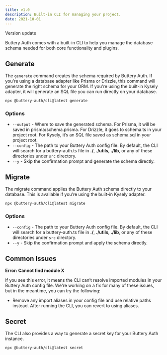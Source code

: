 ```yaml
---
title: v1.0
description: Built-in CLI for managing your project.
date: 2021-10-01
---
```


Version update

Buttery Auth comes with a built-in CLI to help you manage the database schema needed for both core functionality and plugins.

## Generate

The `generate` command creates the schema required by Buttery Auth. If you're using a database adapter like Prisma or Drizzle, this command will generate the right schema for your ORM. If you're using the built-in Kysely adapter, it will generate an SQL file you can run directly on your database.

```bash title="Terminal"
npx @buttery-auth/cli@latest generate
```

### Options

- `--output` - Where to save the generated schema. For Prisma, it will be saved in prisma/schema.prisma. For Drizzle, it goes to schema.ts in your project root. For Kysely, it’s an SQL file saved as schema.sql in your project root.
- `--config` - The path to your Buttery Auth config file. By default, the CLI will search for a buttery-auth.ts file in **./**, **./utils**, **./lib**, or any of these directories under `src` directory.
- `--y` - Skip the confirmation prompt and generate the schema directly.

## Migrate

The migrate command applies the Buttery Auth schema directly to your database. This is available if you’re using the built-in Kysely adapter.

```bash title="Terminal"
npx @buttery-auth/cli@latest migrate
```

### Options

- `--config` - The path to your Buttery Auth config file. By default, the CLI will search for a buttery-auth.ts file in **./**, **./utils**, **./lib**, or any of these directories under `src` directory.
- `--y` - Skip the confirmation prompt and apply the schema directly.

## Common Issues

**Error: Cannot find module X**

If you see this error, it means the CLI can’t resolve imported modules in your Buttery Auth config file. We're working on a fix for many of these issues, but in the meantime, you can try the following:

- Remove any import aliases in your config file and use relative paths instead. After running the CLI, you can revert to using aliases.

## Secret

The CLI also provides a way to generate a secret key for your Buttery Auth instance.

```bash title="Terminal"
npx @buttery-auth/cli@latest secret
```
